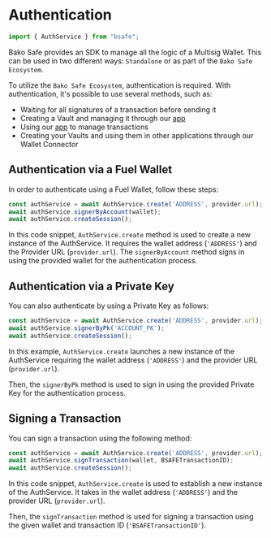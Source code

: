 # Authentication

```ts
import { AuthService } from "bsafe";
```

Bako Safe provides an SDK to manage all the logic of a Multisig Wallet. This can be used in two different
ways: `Standalone` or as part of the `Bako Safe Ecosystem`.

To utilize the `Bako Safe Ecosystem`, authentication is required. With authentication, it's possible to use several methods, such as:
- Waiting for all signatures of a transaction before sending it
- Creating a Vault and managing it through our [app](https://app.bsafe.pro/)
- Using our [app](https://app.bsafe.pro/) to manage transactions
- Creating your Vaults and using them in other applications through our Wallet Connector

## Authentication via a Fuel Wallet
In order to authenticate using a Fuel Wallet, follow these steps:

```ts
const authService = await AuthService.create('ADDRESS', provider.url);
await authService.signerByAccount(wallet);
await authService.createSession();
```

In this code snippet, `AuthService.create` method is used to create a new instance of the AuthService.
It requires the wallet address (`'ADDRESS'`) and the Provider URL (`provider.url`).
The `signerByAccount` method signs in using the provided wallet for the authentication process.

## Authentication via a Private Key
You can also authenticate by using a Private Key as follows:
```ts
const authService = await AuthService.create('ADDRESS', provider.url);
await authService.signerByPk('ACCOUNT_PK');
await authService.createSession();
```

In this example, `AuthService.create` launches a new instance of the AuthService requiring the
wallet address (`'ADDRESS'`) and the provider URL (`provider.url`).

Then, the `signerByPk` method is used to sign in using the provided Private Key for the
authentication process.

## Signing a Transaction
You can sign a transaction using the following method:
```ts
const authService = await AuthService.create('ADDRESS', provider.url);
await authService.signTransaction(wallet, BSAFETransactionID);
await authService.createSession();
```

In this code snippet, `AuthService.create` is used to establish a new instance of the AuthService.
It takes in the wallet address (`'ADDRESS'`) and the provider URL (`provider.url`).

Then, the `signTransaction` method is used for signing a transaction using the given wallet and transaction ID
(`'BSAFETransactionID'`).
